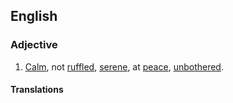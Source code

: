 ==English==

===Adjective===
{{en-adj}}

# [[calm|Calm]], not [[ruffled]], [[serene]], at [[peace]], [[unbothered]].

====Translations====
{{trans-top|untroubled}}
{{trans-mid}}
{{trans-bottom}}
